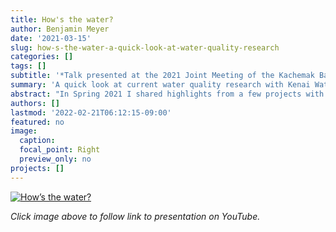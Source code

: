 ```yaml
---
title: How's the water? 
author: Benjamin Meyer
date: '2021-03-15'
slug: how-s-the-water-a-quick-look-at-water-quality-research
categories: []
tags: []
subtitle: '*Talk presented at the 2021 Joint Meeting of the Kachemak Bay Science Conference and Kenai Peninsula Fish Habitat Partnership.*'
summary: 'A quick look at current water quality research with Kenai Watershed Forum'
abstract: "In Spring 2021 I shared highlights from a few projects with my work at Kenai Watershed Forum. Thanks to everyone who helped put on this great event!"
authors: []
lastmod: '2022-02-21T06:12:15-09:00'
featured: no
image:
  caption: 
  focal_point: Right
  preview_only: no
projects: []
---
```


[![How's the water?](http://img.youtube.com/vi/V_LTu_liTNc/0.jpg)](https://youtu.be/V_LTu_liTNc)

*Click image above to follow link to presentation on YouTube.*
